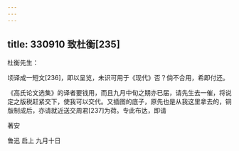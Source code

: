 ```yaml
---
---
---
```

title: 330910 致杜衡[235]
---




杜衡先生：

顷译成一短文[236]，即以呈览，未识可用于《现代》否？倘不合用，希即付还。

《高氏论文选集》的译者要钱用，而且九月中旬之期亦已届，请先生去一催，将说定之版税赶紧交下，使我可以交代。又插图的底子，原先也是从我这里拿去的，铜版制成后，亦请就近送交周君[237]为荷。专此布达，即请

著安

鲁迅 启上 九月十日